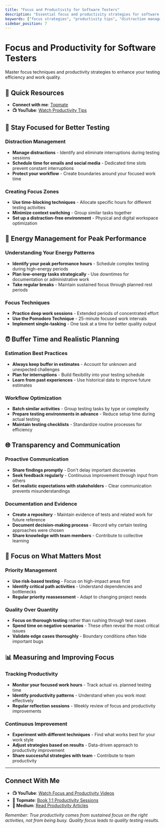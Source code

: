 ```yaml
---
title: "Focus and Productivity for Software Testers"
description: "Essential focus and productivity strategies for software testers to maximize efficiency and minimize distractions."
keywords: ["focus strategies", "productivity tips", "distraction management", "workflow optimization", "tester productivity"]
sidebar_position: 7
---
```



# Focus and Productivity for Software Testers

Master focus techniques and productivity strategies to enhance your testing efficiency and work quality.

## 🎯 Quick Resources
- **Connect with me**: [Topmate](https://topmate.io/gauravkhurana)
- **📺 YouTube**: [Watch Productivity Tips](https://www.youtube.com/@Udzial/playlists?sub_confirmation=1)

## 🎯 Stay Focused for Better Testing

### Distraction Management
- **Manage distractions** - Identify and eliminate interruptions during testing sessions
- **Schedule time for emails and social media** - Dedicated time slots prevent constant interruptions
- **Protect your workflow** - Create boundaries around your focused work time

### Creating Focus Zones
- **Use time-blocking techniques** - Allocate specific hours for different testing activities
- **Minimize context switching** - Group similar tasks together
- **Set up a distraction-free environment** - Physical and digital workspace optimization

## 🔄 Energy Management for Peak Performance

### Understanding Your Energy Patterns
- **Identify your peak performance hours** - Schedule complex testing during high-energy periods
- **Plan low-energy tasks strategically** - Use downtimes for documentation or administrative work
- **Take regular breaks** - Maintain sustained focus through planned rest periods

### Focus Techniques
- **Practice deep work sessions** - Extended periods of concentrated effort
- **Use the Pomodoro Technique** - 25-minute focused work intervals
- **Implement single-tasking** - One task at a time for better quality output

## ⏰ Buffer Time and Realistic Planning

### Estimation Best Practices
- **Always keep buffer in estimates** - Account for unknown and unexpected challenges
- **Plan for interruptions** - Build flexibility into your testing schedule
- **Learn from past experiences** - Use historical data to improve future estimates

### Workflow Optimization
- **Batch similar activities** - Group testing tasks by type or complexity
- **Prepare testing environments in advance** - Reduce setup time during actual testing
- **Maintain testing checklists** - Standardize routine processes for efficiency

## 🌐 Transparency and Communication

### Proactive Communication
- **Share findings promptly** - Don't delay important discoveries
- **Seek feedback regularly** - Continuous improvement through input from others
- **Set realistic expectations with stakeholders** - Clear communication prevents misunderstandings

### Documentation and Evidence
- **Create a repository** - Maintain evidence of tests and related work for future reference
- **Document decision-making process** - Record why certain testing approaches were chosen
- **Share knowledge with team members** - Contribute to collective learning

## 🎯 Focus on What Matters Most

### Priority Management
- **Use risk-based testing** - Focus on high-impact areas first
- **Identify critical path activities** - Understand dependencies and bottlenecks
- **Regular priority reassessment** - Adapt to changing project needs

### Quality Over Quantity
- **Focus on thorough testing** rather than rushing through test cases
- **Spend time on negative scenarios** - These often reveal the most critical issues
- **Validate edge cases thoroughly** - Boundary conditions often hide important bugs

## 📊 Measuring and Improving Focus

### Tracking Productivity
- **Monitor your focused work hours** - Track actual vs. planned testing time
- **Identify productivity patterns** - Understand when you work most effectively
- **Regular reflection sessions** - Weekly review of focus and productivity improvements

### Continuous Improvement
- **Experiment with different techniques** - Find what works best for your work style
- **Adjust strategies based on results** - Data-driven approach to productivity improvement
- **Share successful strategies with team** - Contribute to team productivity

---

## Connect With Me

- **📺 YouTube**: [Watch Focus and Productivity Videos](https://www.youtube.com/@Udzial/playlists?sub_confirmation=1)
- **💼 Topmate**: [Book 1:1 Productivity Sessions](https://topmate.io/gauravkhurana)
- **📝 Medium**: [Read Productivity Articles](https://medium.com/@gauravkhurana)

*Remember: True productivity comes from sustained focus on the right activities, not from being busy. Quality focus leads to quality testing results.*
